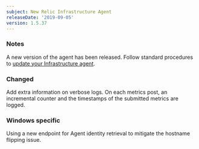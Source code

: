 ```yaml
---
subject: New Relic Infrastructure Agent
releaseDate: '2019-09-05'
version: 1.5.37
---
```


### Notes

A new version of the agent has been released. Follow standard procedures to [update your Infrastructure agent](/docs/infrastructure/new-relic-infrastructure/installation/update-infrastructure-agent).

### Changed

Add extra information on verbose logs. On each metrics post, an incremental counter and the timestamps of the submitted metrics are logged.

### Windows specific

Using a new endpoint for Agent identity retrieval to mitigate the hostname flipping issue.
